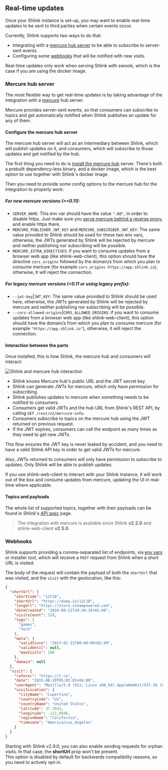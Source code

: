 
## Real-time updates

Once your Shlink instance is set-up, you may want to enable real-time updates to be sent to third parties when certain events occur.

Currently, Shlink supports two ways to do that.

* Integrating with a [mercure hub server](/documentation/advanced/real-time-updates#mercure-hub-server) to be able to subscribe to server-sent events.
* Configuring some [webhooks](/documentation/advanced/real-time-updates#webhooks) that will be notified with new visits.

<Callout type="warning">
    Real-time updates only work when <Link href="/documentation/serve-with-swoole">serving Shlink with swoole</Link>, which is the case if you are using the <Link href="/documentation/install-docker-image">docker image</Link>.
</Callout>

### Mercure hub server

The most flexible way to get real-time updates is by taking advantage of the integration with a [mercure](https://mercure.rocks) hub server.

Mercure provides server-sent events, so that consumers can subscribe to topics and get automatically notified when Shlink publishes an update for any of them.

#### Configure the mercure hub server

The mercure hub server will act as an intermediary between Shlink, which will publish updates on it, and consumers, which will subscribe to those updates and get notified by the hub.

The first thing you need to do is [install the mercure hub](https://mercure.rocks/docs/hub/install) server. There's both a prebuilt dependency-less binary, and a docker image, which is the best option to use together with Shlink's docker image.

Then you need to provide some config options to the mercure hub for the integration to properly work:

##### For new mercure versions (>=0.11):

* `SERVER_NAME`: This env var should have the value `":80"`, in order to disable https. Just make sure you [serve mercure behind a reverse proxy](https://mercure.rocks/docs/hub/cookbooks#using-nginx-as-an-http-2-reverse-proxy-in-front-of-the-hub), and enable https there.
* `MERCURE_PUBLISHER_JWT_KEY` and `MERCURE_SUBSCRIBER_JWT_KEY`: The same value provided to Shlink should be used for these two env vars, otherwise, the JWTs generated by Shlink will be rejected by mercure and neither publishing nor subscribing will be possible.
* `MERCURE_EXTRA_DIRECTIVES`: if you want to consume updates from a browser web app (like shlink-web-client), this option should have the directive `cors_origins` followed by the domain/s from which you plan to consume mercure (for example `cors_origins https://app.shlink.io`), otherwise, it will reject the connection.

##### For legacy mercure versions (<0.11 or using *legacy* prefix):

* `--jwt-key`|`JWT_KEY`: The same value provided to Shlink should be used here, otherwise, the JWTs generated by Shlink will be rejected by mercure and neither publishing nor subscribing will be possible.
* `--cors-allowed-origins`|`CORS_ALLOWED_ORIGINS`: if you want to consume updates from a browser web app (like shlink-web-client), this option should have the domain/s from which you plan to consume mercure (for example `"https://app.shlink.io"`), otherwise, it will reject the connection.

#### Interaction between the parts

Once installed, this is how Shlink, the mercure hub and consumers will interact:

![Shlink and mercure hub interaction](/images/mercure/mercure-architecture.png)

* Shlink knows Mercure hub's public URL and the JWT secret key.
* Shlink can generate JWTs for mercure, which only have permission for subscribing.
* Shlink publishes updates to mercure when something needs to be notified to consumers.
* Consumers get valid JWTs and the hub URL from Shlink's REST API, by calling `GET /rest/v2/mercure-info`.
* Consumers subscribe to topics on the mercure hub using the JWT returned on previous request.
* If the JWT expires, consumers can call the endpoint as many times as they need to get new JWTs.

This flow ensures the JWT key is never leaked by accident, and you need to have a valid Shlink API key in order to get valid JWTs for mercure.

Also, JWTs returned to consumers will only have permission to subscribe to updates. Only Shlink will be able to publish updates.

<Callout type="info">
    If you use shlink-web-client to interact with your Shlink instance, it will work out of the box and consume updates from mercure, updating the UI in real-time where applicable.
</Callout>

#### Topics and payloads

The whole list of supported topics, together with their payloads can be found in Shlink's [API spec](https://api-spec.shlink.io/async-api) page.

> The integration with mercure is available since Shlink **v2.2.0** and shlink-web-client **v2.5.0**.

### Webhooks

Shlink supports providing a comma-separated list of endpoints, via [env vars](/documentation/environment-variables) or installer tool, which will receive a `POST` request from Shlink when a short URL is visited.

The body of the request will contain the payload of both the `shortUrl` that was visited, and the `visit` with the geolocation, like this:

```json
{
  "shortUrl": {
    "shortCode": "12C18",
    "shortUrl": "https://doma.in/12C18",
    "longUrl": "https://store.steampowered.com",
    "dateCreated": "2016-08-21T20:34:16+02:00",
    "visitsCount": 328,
    "tags": [
      "games",
      "tech"
    ],
    "meta": {
      "validSince": "2017-01-21T00:00:00+02:00",
      "validUntil": null,
      "maxVisits": 100
    },
    "domain": null
  },
  "visit": {
    "referer": "https://t.co",
    "date": "2015-08-20T05:05:03+04:00",
    "userAgent": "Mozilla/5.0 (X11; Linux x86_64) AppleWebKit/537.36 (KHTML, like Gecko) Chrome/51.0.2704.103 Safari/537.36",
    "visitLocation": {
      "cityName": "Cupertino",
      "countryCode": "US",
      "countryName": "United States",
      "latitude": 37.3042,
      "longitude": -122.0946,
      "regionName": "California",
      "timezone": "America/Los_Angeles"
    }
  }
}
```

<Callout type="info">
  Starting with Shlink v2.9.0, you can also enable sending requests for orphan visits. In that case, the <b>shortUrl</b> prop won't be present.
  <br />
  This option is disabled by default for backwards compatibility reasons, so you need to actively opt-in.
</Callout>
